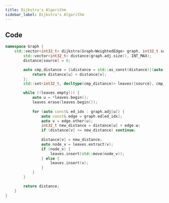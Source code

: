 ```yaml
---
title: Dijkstra's Algorithm
sidebar_label: Dijkstra's Algorithm
---
```


## Code

```cpp
namespace Graph {
    std::vector<int32_t> dijkstra(Graph<WeightedEdge> graph, int32_t source) {
        std::vector<int32_t> distance(graph.adj.size(), INT_MAX);
        distance[source] = 0;

        auto cmp_distance = [&distance = std::as_const(distance)](auto const& u, auto const& v) {
            return distance[u] < distance[v];
        };
        std::set<int32_t, decltype(cmp_distance)> leaves({source}, cmp_distance);

        while (!leaves.empty()) {
            auto u = *leaves.begin();
            leaves.erase(leaves.begin());
            
            for (auto const& ed_idx : graph.adj[u]) {
                auto const& edge = graph.ed[ed_idx];
                auto v = edge.other(u);
                int32_t new_distance = distance[u] + edge.w;
                if (distance[v] <= new_distance) continue;
                
                distance[v] = new_distance;
                auto node_v = leaves.extract(v);
                if (node_v) {
                    leaves.insert(std::move(node_v));
                } else {
                    leaves.insert(v);
                }
            }
        }

        return distance;
    }
}
```